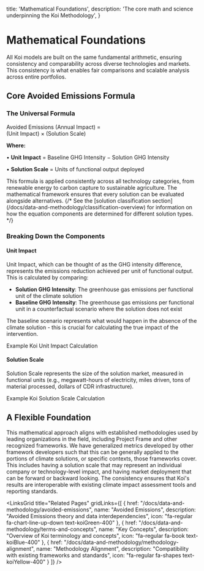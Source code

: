 
  title: 'Mathematical Foundations',
  description:
    'The core math and science underpinning the Koi Methodology',
}

# Mathematical Foundations

<PageInformationalData lastModified={lastModified} />

All Koi models are built on the same fundamental arithmetic, ensuring consistency and comparability across diverse technologies and markets. This consistency is what enables fair comparisons and scalable analysis across entire portfolios.

## Core Avoided Emissions Formula

<div className="bg-zinc-50/50 dark:bg-zinc-800/30 border border-zinc-200 dark:border-zinc-700 rounded-xl p-6 my-8">
  <div className="text-center">
    <h3 className="text-lg font-semibold text-zinc-800 dark:text-zinc-200 mb-4">The Universal Formula</h3>
    <div className="bg-white/80 dark:bg-zinc-900/50 rounded-lg p-4 border border-zinc-300 dark:border-zinc-600">
      <div className="text-xl font-mono font-semibold">
        <span className="text-zinc-700 dark:text-zinc-300">Avoided Emissions (Annual Impact)</span>
        <span className="text-zinc-500 dark:text-zinc-400 mx-2">=</span>
        <div className="mt-1">
          <span className="text-zinc-600 dark:text-zinc-300">(Unit Impact)</span>
          <span className="text-zinc-500 dark:text-zinc-400 mx-2">×</span>
          <span className="text-zinc-600 dark:text-zinc-300">(Solution Scale)</span>
        </div>
      </div>
    </div>
    <div className="mt-3 text-sm text-zinc-600 dark:text-zinc-400">
      <p><strong>Where:</strong></p>
      <p>• <strong>Unit Impact</strong> = Baseline GHG Intensity − Solution GHG Intensity</p>
      <p>• <strong>Solution Scale</strong> = Units of functional output deployed</p>
    </div>
  </div>
</div>

<Info>
This formula is applied consistently across all technology categories, from renewable energy to carbon capture to sustainable agriculture. The mathematical framework ensures that every solution can be evaluated alongside alternatives.
{/* See the [solution classification section](/docs/data-and-methodology/classification-overview) for information on how the equation components are determined for different solution types. */}
</Info>

### Breaking Down the Components

#### Unit Impact

Unit Impact, which can be thought of as the GHG intensity difference, represents the emissions reduction achieved per unit of functional output. This is calculated by comparing:

- **Solution GHG Intensity**: The greenhouse gas emissions per functional unit of the climate solution
- **Baseline GHG Intensity**: The greenhouse gas emissions per functional unit in a counterfactual scenario where the solution does not exist

<Tip>
The baseline scenario represents what would happen in the absence of the climate solution - this is crucial for calculating the true impact of the intervention.
</Tip>

<ImageZoom
  src={unitImpactImage}
  alt="Unit Impact Visualization"
  containerClassName="w-full"
  className="w-full"
/>

<p className="text-center text-sm text-zinc-600 dark:text-zinc-400 mt-2 italic">Example Koi Unit Impact Calculation</p>

#### Solution Scale

Solution Scale represents the size of the solution market, measured in functional units (e.g., megawatt-hours of electricity, miles driven, tons of material processed, dollars of CDR infrastructure).

<ImageZoom
  src={marketImage}
  alt="Solution Scale Visualization"
  containerClassName="w-full"
  className="w-full"
/>

<p className="text-center text-sm text-zinc-600 dark:text-zinc-400 mt-2 italic">Example Koi Solution Scale Calculation</p>

## A Flexible Foundation

This mathematical approach aligns with established methodologies used by leading organizations in the field, including Project Frame and other recognized frameworks. We have generalized metrics developed by other framework developers such that this can be generally applied to the portions of climate solutions, or specific contexts, those frameworks cover. This includes having a solution scale that may represent an individual company or technology-level impact, and having market deployment that can be forward or backward looking. The consistency ensures that Koi's results are interoperable with existing climate impact assessment tools and reporting standards.

<LinksGrid
  title="Related Pages"
  gridLinks={[
    {
      href: "/docs/data-and-methodology/avoided-emissions",
      name: "Avoided Emissions",
      description: "Avoided Emissions theory and data interdependencies",
      icon: "fa-regular fa-chart-line-up-down text-koiGreen-400"
    },
    {
      href: "/docs/data-and-methodology/terms-and-concepts",
      name: "Key Concepts",
      description: "Overview of Koi terminology and concepts",
      icon: "fa-regular fa-book text-koiBlue-400"
    },
    {
      href: "/docs/data-and-methodology/methodology-alignment",
      name: "Methodology Alignment",
      description: "Compatibility with existing frameworks and standards",
      icon: "fa-regular fa-shapes text-koiYellow-400"
    }
  ]}
/>

